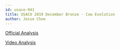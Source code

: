 ```yaml
---
id: usaco-941
title: USACO 2019 December Bronze - Cow Evolution
author: Jesse Choe
---
```


[Official Analysis](http://www.usaco.org/current/data/sol_evolution_bronze_open19.html)

[Video Analysis](https://youtu.be/4YTijr0BbrA)
